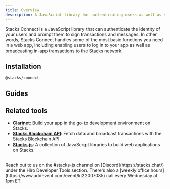 ```yaml
---
title: Overview
description: A JavaScript library for authenticating users as well as signing transactions and messages.
---
```



Stacks Connect is a JavaScript library that can authenticate the identity of your users and prompt them to sign transactions and messages. In other words, Stacks Connect handles some of the most basic functions you need in a web app, including enabling users to log in to your app as well as broadcasting in-app transactions to the Stacks network.

## Installation

```package-install
@stacks/connect
```

## Guides

<Cards>
  <SecondaryCard
    href="/stacks/connect/guides/authenticate-users"
    title="Authenticate users"
    description="Connect to user wallets and authenticate their on-chain identity."
  />
  <SecondaryCard
    href="/stacks/connect/guides/broadcast-transactions"
    title="Sign transactions"
    description="Enable users to interact with smart contracts through your app."
  />
  <SecondaryCard
    href="/stacks/connect/guides/sign-messages"
    title="Sign messages"
    description="Prompt users to sign and verify messages."
  />
</Cards>

## Related tools

- **[Clarinet](/stacks/clarinet)**: Build your app in the go-to development environment on Stacks.
- **[Stacks Blockchain API](/stacks/api)**: Fetch data and broadcast transactions with the Stacks Blockchain API.
- **[Stacks.js](/stacks/stacks.js)**: A collection of JavaScript libraries to build web applications on Stacks.

<br />

<Callout title="Need help building with Stacks Connect?" type="help">
Reach out to us on the <span className="font-bold">#stacks-js</span> channel on [Discord](https://stacks.chat/) under the Hiro Developer Tools section. There's also a [weekly office hours](https://www.addevent.com/event/kI22007085) call every Wednesday at 1pm ET.
</Callout>
